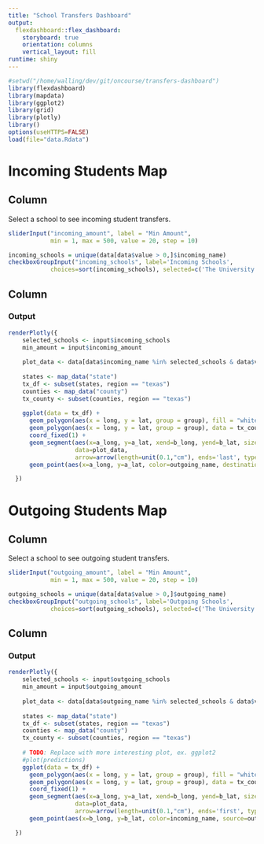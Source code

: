 ```yaml
---
title: "School Transfers Dashboard"
output: 
  flexdashboard::flex_dashboard:
    storyboard: true
    orientation: columns
    vertical_layout: fill
runtime: shiny
---
```


```r
#setwd("/home/walling/dev/git/oncourse/transfers-dashboard")
library(flexdashboard)
library(mapdata)
library(ggplot2)
library(grid)
library(plotly)
library()
options(useHTTPS=FALSE)
load(file="data.Rdata")
```

Incoming Students Map
=============================
Column {.sidebar}
-----------------------------------------------------------------------

Select a school to see incoming student transfers.


```r
sliderInput("incoming_amount", label = "Min Amount",
            min = 1, max = 500, value = 20, step = 10)

incoming_schools = unique(data[data$value > 0,]$incoming_name)
checkboxGroupInput("incoming_schools", label='Incoming Schools',
            choices=sort(incoming_schools), selected=c('The University of Texas at Austin'))
```

Column
-----------------------------------------------------------------------

### Output

```r
renderPlotly({
    selected_schools <- input$incoming_schools
    min_amount = input$incoming_amount
    
    plot_data <- data[data$incoming_name %in% selected_schools & data$value >= min_amount,]
    
    states <- map_data("state")
    tx_df <- subset(states, region == "texas")
    counties <- map_data("county")
    tx_county <- subset(counties, region == "texas")
    
    ggplot(data = tx_df) + 
      geom_polygon(aes(x = long, y = lat, group = group), fill = "white", color = "black") + 
      geom_polygon(aes(x = long, y = lat, group = group), data = tx_county, fill = NA, color = "black") +
      coord_fixed(1) + 
      geom_segment(aes(x=a_long, y=a_lat, xend=b_long, yend=b_lat, size=value, color=outgoing_name), 
                   data=plot_data, 
                   arrow=arrow(length=unit(0.1,"cm"), ends='last', type='closed')) + 
      geom_point(aes(x=a_long, y=a_lat, color=outgoing_name, destination=incoming_name, students=value), data=plot_data)

  })
```

Outgoing Students Map
=============================
Column {.sidebar}
-----------------------------------------------------------------------

Select a school to see outgoing student transfers.

```r

sliderInput("outgoing_amount", label = "Min Amount",
            min = 1, max = 500, value = 20, step = 10)

outgoing_schools = unique(data[data$value > 0,]$outgoing_name)
checkboxGroupInput("outgoing_schools", label='Outgoing Schools',
            choices=sort(outgoing_schools), selected=c('The University of Texas at Austin'))
```

Column
-----------------------------------------------------------------------

### Output

```r
renderPlotly({
    selected_schools <- input$outgoing_schools
    min_amount = input$outgoing_amount
    
    plot_data <- data[data$outgoing_name %in% selected_schools & data$value >= min_amount,]
    
    states <- map_data("state")
    tx_df <- subset(states, region == "texas")
    counties <- map_data("county")
    tx_county <- subset(counties, region == "texas")
    
    # TODO: Replace with more interesting plot, ex. ggplot2
    #plot(predictions)
    ggplot(data = tx_df) + 
      geom_polygon(aes(x = long, y = lat, group = group), fill = "white", color = "black") + 
      geom_polygon(aes(x = long, y = lat, group = group), data = tx_county, fill = NA, color = "black") +
      coord_fixed(1) + 
      geom_segment(aes(x=a_long, y=a_lat, xend=b_long, yend=b_lat, size=value, color=incoming_name, label=incoming_name), 
                   data=plot_data, 
                   arrow=arrow(length=unit(0.1,"cm"), ends='first', type='closed')) +
      geom_point(aes(x=b_long, y=b_lat, color=incoming_name, source=outgoing_name, students=value), data=plot_data)

  })
```